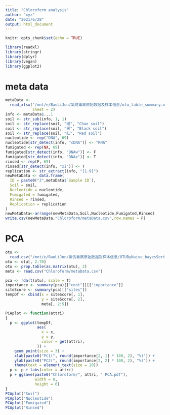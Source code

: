 ```yaml
---
title: "Chloroform analysis"
author: "xyz"
date: "2021/6/28"
output: html_document
---
```


```r
knitr::opts_chunk$set(echo = TRUE)
```

```r
library(readxl)
library(stringr)
library(dplyr)
library(vegan)
library(ggplot2)
```

# meta data

```r
metaData <-
  read_xlsx("/mnt/e/BaoLiJun/氯仿熏蒸原始数据及样本信息/otu_table_summary.xlsx",
            sheet = 2)
info <- metaData$...1
soil <- str_sub(info, 1, 1)
soil <- str_replace(soil, "潮", "Chao soil")
soil <- str_replace(soil, "黑", "Black soil")
soil <- str_replace(soil, "红", "Red soil")
nucleotide <- rep("DNA", 69)
nucleotide[str_detect(info, "cDNA")] <- "RNA"
fumigated <- rep(NA, 69)
fumigated[str_detect(info, "DNAw")] <- F
fumigated[str_detect(info, "DNAx")] <- T
rinsed <- rep(F, 69)
rinsed[str_detect(info, "xi")] <- T
replication <- str_extract(info, "[1-9]")
newMetaData <- data.frame(
  ID = paste0("J",metaData$`Sample ID`),
  Soil = soil,
  Nucleotide = nucleotide,
  Fumigated = fumigated,
  Rinsed = rinsed,
  Replication = replication
)
newMetaData<-arrange(newMetaData,Soil,Nucleotide,Fumigated,Rinsed)
write.csv(newMetaData,"Chloroform/metaData.csv",row.names = F)
```

# PCA

```r
otu <-
  read.csv("/mnt/e/BaoLiJun/氯仿熏蒸原始数据及样本信息/OTUByNaive_bayesSortByOneMore.csv")
otu <- otu[, 2:70]
otu <- prop.table(as.matrix(otu), 2)
meta <- read.csv("Chloroform/metaData.csv")

pca <- rda(t(otu), scale = T)
importance <- summary(pca)[["cont"]][["importance"]]
siteScore <- summary(pca)[["sites"]]
tempDf <- cbind(x = siteScore[, 1],
                y = siteScore[, 2],
                meta[, 2:5])

PCAplot <- function(attri)
{
  p <- ggplot(tempDf,
              aes(
                x = x,
                y = y,
                color = get(attri),
              )) +
    geom_point(size = 3) +
    xlab(paste0("PC1(", round(importance[2, 1] * 100, 2), "%)")) +
    ylab(paste0("PC2(", round(importance[2, 2] * 100, 2), "%)")) +
    theme(text = element_text(size = 20))
  p <- p + labs(color = attri)
  p + ggsave(paste0("Chloroform/", attri, " PCA.pdf"),
             width = 8,
             height = 6)
}
PCAplot("Soil")
PCAplot("Nucleotide")
PCAplot("Fumigated")
PCAplot("Rinsed")
```

